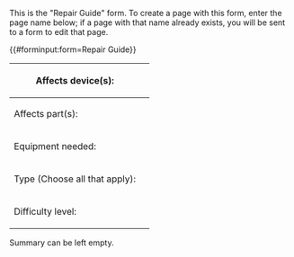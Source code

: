 <noinclude>
This is the "Repair Guide" form.
To create a page with this form, enter the page name below;
if a page with that name already exists, you will be sent to a form to edit that page.

{{#forminput:form=Repair Guide}}

</noinclude><includeonly>

<div id="wikiPreview" style="display: none; padding-bottom: 25px; margin-bottom: 25px; border-bottom: 1px solid #AAAAAA;"></div>
{{{for template|Repair Guide}}}
{| class="formtable"
! Affects device(s): {{H:title|Enter the name of the devices this guide concerns. It is possible to enter multiple devices! |(?)}}
| {{{field|Device|input type=tokens}}}
|-
! Affects part(s){{H:title|Write which parts of the device the guide is working with. E.g. Motherboard, Screen, Flex cable. |(?)}}: 
| {{{field|Affects parts|input type=text}}}
|-
! Equipment needed: {{H:title|Write down all the needed equipment to perform this repair. |(?)}}
| {{{field|Needs equipment|input type=text}}}
|-
! Type (Choose all that apply): 
| {{{field|Type|input type=checkboxes}}}
|-
! Difficulty level: {{H:title|Select the suitable level of difficulty: for part replacements, the difficulty varies between easy and medium, depending on the ease of sourcing replacement components and the process of device disassembly. If the task involves soldering, choose hard difficulty; and for tasks involving BGA, choose specialist. |(?)}}
| {{{field|Difficulty|input type=dropdown}}}
|}
{{{end template}}}
Summary can be left empty.
</includeonly>
